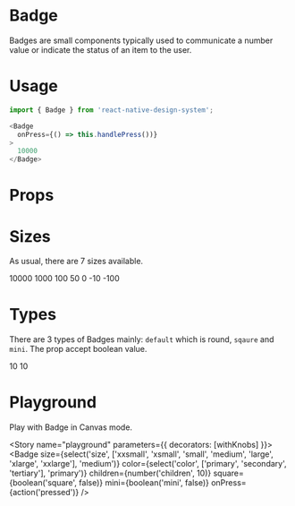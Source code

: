 
<Meta title="Badge" component={Badge} />

# Badge
Badges are small components typically used to communicate a number value or indicate the status of an item to the user.

# Usage
```js
import { Badge } from 'react-native-design-system';

<Badge
  onPress={() => this.handlePress())}
>
  10000
</Badge>
```

# Props
<Props of={Badge} />

# Sizes
As usual, there are 7 sizes available.

<Preview>
  <Story name="sizes">
    <Inline>
      <Badge
        size="xxlarge"
        onPress={action('pressed')}
      >
      10000
      </Badge>
      <Badge
        size="xlarge"
        onPress={action('pressed')}
      >
      1000
      </Badge>
      <Badge
        size="large"
        onPress={action('pressed')}
      >
      100
      </Badge>
      <Badge
        size="medium"
        onPress={action('pressed')}
      >
      50
      </Badge>
      <Badge
        size="small"
        onPress={action('pressed')}
      >
      0
      </Badge>
      <Badge
        size="xsmall"
        onPress={action('pressed')}
      >
      -10
      </Badge>
      <Badge
        size="xxsmall"
        onPress={action('pressed')}
      >
      -100
      </Badge>
  </Inline>
  </Story>
</Preview>

# Types
There are 3 types of Badges mainly: `default` which is round, `sqaure` and `mini`. The prop accept boolean value.

<Preview>
  <Story name="types">
    <Inline>
      <Badge onPress={action('pressed')}>
        10
      </Badge>
      <Badge square onPress={action('pressed')}>
        10
      </Badge>
      <Badge
        mini
        onPress={action('pressed')}
      />
  </Inline>
  </Story>
</Preview>

# Playground
Play with Badge in Canvas mode.

<Story name="playground" parameters={{ decorators: [withKnobs] }}>
  <Badge
    size={select('size', ['xxsmall', 'xsmall', 'small', 'medium', 'large', 'xlarge', 'xxlarge'], 'medium')}
    color={select('color', ['primary', 'secondary', 'tertiary'], 'primary')}
    children={number('children', 10)}
    square={boolean('square', false)}
    mini={boolean('mini', false)}
    onPress={action('pressed')}
  />
</Story>